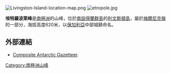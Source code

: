 {{no footnotes|time=2013-10-27T09:20:29+00:00}}
[[Image:Livingston-Island-location-map.png|thumb]]
[[Image:etropole.jpg|thumb]]

'''埃特羅波萊峰'''是[[南極洲|南極洲]]的山峰，位於[[南設得蘭群島|南設得蘭群島]]的[[利文斯頓島|利文斯頓島]]，屬於[[梅爾尼克嶺|梅爾尼克嶺]]的一部分，海拔高度620米，以[[保加利亞|保加利亞]]中部城鎮命名。

{{coord|62|36|07|S|60|08|25|W|display=title}}

==外部連結==
*[http://data.aad.gov.au/aadc/gaz/scar/ Composite Antarctic Gazetteer]{{WebCite|url=https://www.webcitation.org/5ug2CfC7m?url=http://data.aad.gov.au/aadc/gaz/scar/ |date=20101202140255 |dateformat=iso }}.

{{Antarctica-geo-stub}}
[[Category:南極洲山峰|Category:南極洲山峰]]